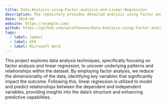 ```yaml
---
title: Data-Analysis-using-Factor-analysis-and-Linear-Regression
description: The repository provides detailed analysis using factor analysis and linear regression on a dataset related to the dimensions of perfectionism. This type of analysis is useful for understanding underlying factors in complex datasets and predicting outcomes based on identified relationship that requires latent variables and making predictions.
date: 2024-04
website: https://example.com/
github: https://github.com/walethewave/Data-Analysis-using-Factor-analysis-and-Linear-Regression
tags:
  - label: Jamovi
  - label: EFA
  - label: Microsoft Word
---
```

This project explores data analysis techniques, specifically focusing on factor analysis and linear regression, to uncover underlying patterns and relationships within the dataset. By employing factor analysis, we reduce the dimensionality of the data, identifying key variables that significantly impact the outcome. Following this, linear regression is utilized to model and predict relationships between the dependent and independent variables, providing insights into the data’s structure and enhancing predictive capabilities.